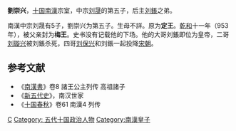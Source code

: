 '''劉崇兴'''，[[五代十国|十国]][[南漢|南漢]]宗室，中宗[[刘晟|刘晟]]的第五子，后主[[刘鋹|刘鋹]]之弟。

南漢中宗刘晟有5子，劉崇兴为第五子。生母不詳。原为'''定王'''。[[乾和|乾和]]十一年（953年），被父亲封为'''梅王'''。史书没有记载他的下场。他的大哥刘鋹即位为皇帝，二哥[[刘璇兴|刘璇兴]]被刘鋹杀死，四哥[[刘保兴|刘保兴]]和刘鋹一起投降[[宋朝|宋朝]]。

==参考文献==
*《[[南漢書|南漢書]]》卷8 諸王公主列传 高祖諸子
*《[[新五代史|新五代史]]》，南汉世家
*《[[十国春秋|十国春秋]]》卷61 南漢4 列传
 
[[Category:刘姓|C]]
[[Category:_五代十国政治人物|Category: 五代十国政治人物]]
[[Category:南漢皇子|Category:南漢皇子]]